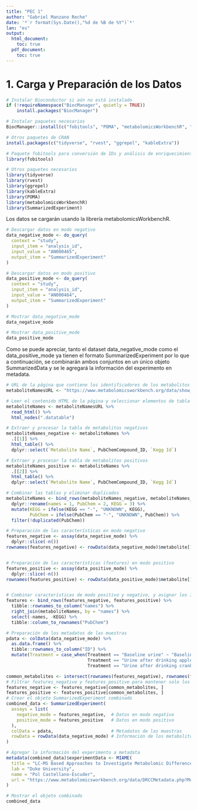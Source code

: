 ```yaml
---
title: "PEC 1"
author: "Gabriel Manzano Reche"
date: '*`r format(Sys.Date(),"%d de %B de %Y")`*'
lan: "es"
output:
  html_document:
    toc: true
  pdf_document:
    toc: true
---
```


\pagebreak

# 1. Carga y Preparación de los Datos

```r
# Instalar Bioconductor si aún no está instalado
if (!requireNamespace("BiocManager", quietly = TRUE))
    install.packages("BiocManager")

# Instalar paquetes necesarios
BiocManager::install(c("fobitools", "POMA", "metabolomicsWorkbenchR", "SummarizedExperiment"))

# Otros paquetes de CRAN
install.packages(c("tidyverse", "rvest", "ggrepel", "kableExtra"))

```

```r
# Paquete fobitools para conversión de IDs y análisis de enriquecimiento
library(fobitools)

# Otros paquetes necesarios
library(tidyverse)
library(rvest)
library(ggrepel)
library(kableExtra)
library(POMA)
library(metabolomicsWorkbenchR)
library(SummarizedExperiment)
```


Los datos se cargarán usando la librería metabolomicsWorkbenchR.


```r
# Descargar datos en modo negativo
data_negative_mode <- do_query(
  context = "study",
  input_item = "analysis_id",
  input_value = "AN000465",
  output_item = "SummarizedExperiment"
)

# Descargar datos en modo positivo
data_positive_mode <- do_query(
  context = "study",
  input_item = "analysis_id",
  input_value = "AN000464",
  output_item = "SummarizedExperiment"
)
```


```r
# Mostrar data_negative_mode
data_negative_mode
```

```r
# Mostrar data_positive_mode
data_positive_mode
```
Como se puede apreciar, tanto el dataset data_negative_mode como el data_positive_mode ya tienen el formato SummarizedExperiment por lo que a continuación, se combinarán ambos conjuntos en un único objeto SummarizedData y se le agregará la información del experimento en metadata.


```r
# URL de la página que contiene los identificadores de los metabolitos
metaboliteNamesURL <- "https://www.metabolomicsworkbench.org/data/show_metabolites_by_study.php?STUDY_ID=ST000291&SEARCH_TYPE=KNOWN&STUDY_TYPE=MS&RESULT_TYPE=1"

# Leer el contenido HTML de la página y seleccionar elementos de tabla con la clase .datatable
metaboliteNames <- metaboliteNamesURL %>% 
  read_html() %>%                   
  html_nodes(".datatable")          

# Extraer y procesar la tabla de metabolitos negativos
metaboliteNames_negative <- metaboliteNames %>%
  .[[1]] %>%                        
  html_table() %>%                   
  dplyr::select(`Metabolite Name`, PubChemCompound_ID, `Kegg Id`) 

# Extraer y procesar la tabla de metabolitos positivos
metaboliteNames_positive <- metaboliteNames %>%
  .[[2]] %>%                         
  html_table() %>%                   
  dplyr::select(`Metabolite Name`, PubChemCompound_ID, `Kegg Id`)  

# Combinar las tablas y eliminar duplicados
metaboliteNames <- bind_rows(metaboliteNames_negative, metaboliteNames_positive) %>%
  dplyr::rename(names = 1, PubChem = 2, KEGG = 3) %>%
  mutate(KEGG = ifelse(KEGG == "-", "UNKNOWN", KEGG),
         PubChem = ifelse(PubChem == "-", "UNKNOWN", PubChem)) %>%
  filter(!duplicated(PubChem))
```


```r
# Preparación de las características en modo negativo
features_negative <- assay(data_negative_mode) %>% 
  dplyr::slice(-n())  
rownames(features_negative) <- rowData(data_negative_mode)$metabolite[1:(length(rowData(data_negative_mode)$metabolite)-1)]


# Preparación de las características (features) en modo positivo
features_positive <- assay(data_positive_mode) %>%  
  dplyr::slice(-n()) 
rownames(features_positive) <- rowData(data_positive_mode)$metabolite[1:(length(rowData(data_positive_mode)$metabolite)-1)]


# Combinar características de modo positivo y negativo, y asignar los IDs de PubChem
features <- bind_rows(features_negative, features_positive) %>% 
  tibble::rownames_to_column("names") %>%  
  right_join(metaboliteNames, by = "names") %>%
  select(-names, -KEGG) %>% 
  tibble::column_to_rownames("PubChem")  

# Preparación de los metadatos de las muestras
pdata <- colData(data_negative_mode) %>%  
  as.data.frame() %>% 
  tibble::rownames_to_column("ID") %>% 
  mutate(Treatment = case_when(Treatment == "Baseline urine" ~ "Baseline",  
                               Treatment == "Urine after drinking apple juice" ~ "Apple",
                               Treatment == "Urine after drinking cranberry juice" ~ "Cranberry"))
```




```r
common_metabolites <- intersect(rownames(features_negative), rownames(features_positive))
# Filtrar features_negative y features_positive para mantener solo los metabolitos comunes
features_negative <- features_negative[common_metabolites, ]
features_positive <- features_positive[common_metabolites, ]
# Crear el objeto SummarizedExperiment combinado
combined_data <- SummarizedExperiment(
  assays = list(
    negative_mode = features_negative,  # Datos en modo negativo
    positive_mode = features_positive   # Datos en modo positivo
  ),
  colData = pdata,                      # Metadatos de las muestras
  rowData = rowData(data_negative_mode) # Información de los metabolitos (nombres e IDs)
)

# Agregar la información del experimento a metadata
metadata(combined_data)$experimentData <- MIAME(
  title = "LC-MS Based Approaches to Investigate Metabolomic Differences in the Urine of Young Women after Drinking Cranberry Juice or Apple Juice",
  lab = "Duke University",
  name = "Pol Castellano-Escuder",
  url = "https://www.metabolomicsworkbench.org/data/DRCCMetadata.php?Mode=Study&StudyID=ST000291"
)

# Mostrar el objeto combinado
combined_data

```
